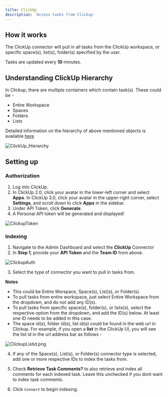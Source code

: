 ```yaml
---
title: ClickUp
description: 'Access tasks from Clickup'
---
```


## How it works
The ClickUp connector will pull in all tasks from the ClickUp workspace, or specific space(s), list(s), folder(s) specified by the user.

Tasks are updated every **10** minutes.

## Understanding ClickUp Hierarchy
In Clickup, there are multiple containers which contain task(s). These could be -
* Entire Workspace
* Spaces
* Folders
* Lists

Detailed information on the hierarchy of above mentioned objects is available [here](https://help.clickup.com/hc/en-us/articles/13856392825367-Intro-to-the-Hierarchy)

![ClickUp_Hierarchy](/assets/images/connectors/clickup/ClickUp_Hierarchy.gif)

## Setting up
### Authorization

1. Log into ClickUp.
2. In ClickUp 2.0, click your avatar in the lower-left corner and select **Apps**.
In ClickUp 3.0, click your avatar in the upper-right corner, select **Settings**,
and scroll down to click **Apps** in the sidebar.
3. Under API Token, click **Generate**.
4. A Personal API token will be generated and displayed!

![ClickupToken](/assets/images/connectors/clickup/ClickupToken.png)


### Indexing
1. Navigate to the Admin Dashboard and select the **ClickUp** Connector
2. In **Step 1**, provide your **API Token** and the **Team ID** from above.

![ClickupAuth](/assets/images/connectors/clickup/ClickupAuth.png)

3. Select the type of connector you want to pull in tasks from.

**Notes**
* This could be Entire Worspace, Space(s), List(s), or Folder(s).
* To pull tasks from entire workspace, just select Entire Workspace from the dropdown, and do not add any ID(s).
* To pull tasks from specific space(s), folder(s), or lists(s), select the respective option from the dropdown, and add the ID(s) below. At least one ID needs to be added in this case.
* The space id(s), folder id(s), list id(s) could be found in the web url in Clickup.
For example, if you open a **list** in the ClickUp UI, you will see the list id in the url address bar as follows -

![ClickupListid.png](/assets/images/connectors/clickup/ClickupListid.png)

4. If any of the Space(s), List(s), or Folder(s) connector type is selected, add one or more respective IDs to index the tasks from.

5. Check **Retrieve Task Comments?** to also retrieve and index all comments for each indexed task. Leave this unchecked if you dont want to index task comments.

6. Click `Connect` to begin indexing.
